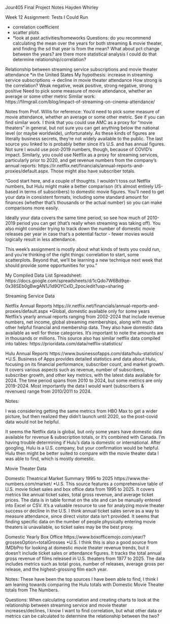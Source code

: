 Jour405 Final Project Notes
Hayden Whirley 

Week 12 Assignment: Tests I Could Run 

- correlation coefficient
- scatter plots
- 
*look at past activities/homeworks
Questions: do you recommend calculating the mean over the years for both streaming & movie theater, and finding the sd that year is from the mean? What about pct change between the years? are there more statistical analysis I could do that determine relationship/correlation?

Relationship between streaming service subscriptions and movie theater attendance *in the United States
My hypothesis: increase in streaming service subscriptions → decline in movie theater attendance
How strong is the correlation?
Weak negative, weak positive, strong negative, strong positive 
Need to pick some measure of movie attendance, whether an average or some other metric
Similar work: https://filmgrail.com/blog/impact-of-streaming-on-cinema-attendance/ 

Notes from Prof. Willis for reference:
You'd need to pick some measure of movie attendance, whether an average or some other metric. See if you can find similar work.
I think that you could use AMC as a proxy for "movie theaters" in general, but not sure you can get anything below the national level (or maybe worldwide), unfortunately. As these kinds of figures are literally business secrets, they're not widely available to the public.
The last source you linked to is probably better since it's U.S. and has annual figures. Not sure I would use post-2019 numbers, though, because of COVID's impact.
Similarly, you could use Netflix as a proxy for streaming services, particularly prior to 2020, and get revenue numbers from the company's annual reports: https://ir.netflix.net/financials/annual-reports-and-proxies/default.aspx. Those might also have subscriber totals.

"Good start here, and a couple of thoughts. I wouldn't toss out Netflix numbers, but Hulu might make a better comparison (it's almost entirely US-based in terms of subscribers) to domestic movie figures. You'll need to get your data in consistent formats, including some standard amount for finances (whether that's thousands or the actual number) so you can make comparisons more easily.

Ideally your data covers the same time period, so see how much of 2010-2019 period you can get (that's really when streaming was taking off). You also might consider trying to track down the number of domestic movie releases per year in case that's a potential factor - fewer movies would logically result in less attendance.

This week's assignment is mostly about what kinds of tests you could run, and you're thinking of the right things: correlation to start, some scatterplots. Beyond that, we'll be learning a new technique next week that should provide some opportunities for you."



My Compiled Data List Spreadsheet:
https://docs.google.com/spreadsheets/d/1cQdo7W6Bd9qe-0x38SEb0gBwgAN1J1d9OYCxID_2poc/edit?usp=sharing 



Streaming Service Data

Netflix Annual Reports
https://ir.netflix.net/financials/annual-reports-and-proxies/default.aspx 
*Global, domestic available only for some years
Netflix’s yearly annual reports ranging from 2002-2024 that include revenue numbers, net income, global streaming memberships, along with much other helpful financial and membership data. They also have domestic data available as well for those categories. It’s important to note the amounts are in thousands or millions. This source also has similar netflix data compiled into tables: https://prioridata.com/data/netflix-statistics/  

Hulu Annual Reports
https://www.businessofapps.com/data/hulu-statistics/ 
*U.S. 
Business of Apps provides detailed statistics and data about Hulu, focusing on its financial performance, subscriber count, and market growth. It covers various aspects such as revenue, number of subscribers, subscriber growth, and other key metrics, with the latest data available for 2024. The time period spans from 2010 to 2024, but some metrics are only 2019-2024. Most importantly the data I would want (subscribers & revenues) range from 2010/2011 to 2024.

Notes:

I was considering getting the same metrics from HBO Max to get a wider picture, but then realized they didn’t launch until 2020, so the post-covid data would not be helpful.

It seems the Netflix data is global, but only some years have domestic data available for revenue & subscription totals, or it's combined with Canada. I’m having trouble determining if Hulu’s data is domestic or international. After googling, Hulu is a U.S. company, but your confirmation would be helpful. Hulu then might be better suited to compare with the movie theater data I was able to find, which is mostly domestic.


Movie Theater Data

Domestic Theatrical Market Summary 1995 to 2025
https://www.the-numbers.com/market/ 
*U.S.
This source features a comprehensive table of U.S. movie ticket sales and box office data from 1995 to 2025. It covers metrics like annual ticket sales, total gross revenue, and average ticket prices. The data is in table format on the site and can be manually entered into Excel or CSV. It’s a valuable resource to use for analyzing movie theater success or decline in the U.S. I think annual ticket sales serve as a way to measure attendance, since direct visitor data isn’t provided. It seems that finding specific data on the number of people physically entering movie theaters is unavailable, so ticket sales may be the best proxy.

Domestic Yearly Box Office 
https://www.boxofficemojo.com/year/?grossesOption=totalGrosses
*U.S.
I think this is also a good source from IMDbPro for looking at domestic movie theater revenue trends, but it doesn’t include ticket sales or attendance figures. It tracks the total annual gross revenue of films released in U.S. theaters from 1977 to 2025. The data includes metrics such as total gross, number of releases, average gross per release, and the highest-grossing film each year.

Notes:
These have been the top sources I have been able to find, I think I am leaning towards comparing the Hulu totals with Domestic Movie Theater totals from The Numbers.

Questions:
When calculating correlation and creating charts to look at the relationship between streaming service and movie theater increases/declines, I know I want to find correlation, but what other data or metrics can be calculated to determine the relationship between the two?

